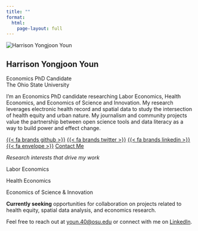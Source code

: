 ```yaml
---
title: ""
format:
  html:
    page-layout: full
---
```


::: {.about-entity}

::: {.about-image}
![](assets/avatar.png){alt="Harrison Yongjoon Youn" fig-alt=""}
:::

::: {.about-contents}

# Harrison Yongjoon Youn {.custom-name}

::: {.custom-subtitle}
Economics PhD Candidate<br>
The Ohio State University
:::

I'm an Economics PhD candidate researching Labor Economics, Health Economics, and Economics of Science and Innovation. My research leverages electronic health record and spatial data to study the intersection of health equity and urban nature. My journalism and community projects value the partnership between open science tools and data literacy as a way to build power and effect change.

:::

::: {.about-links}
[{{< fa brands github >}}](https://github.com/harrisonyoun)
[{{< fa brands twitter >}}](https://twitter.com/harrisonyoun)
[{{< fa brands linkedin >}}](https://linkedin.com/in/harrisonyoun)
[{{< fa envelope >}}](mailto:youn.40@osu.edu)
[Contact Me](contact.qmd){.subtitle}
:::

:::

::: {.research-highlight}
*Research interests that drive my work*

::: {.research-areas}
::: {.research-area}
Labor Economics
:::
::: {.research-area}
Health Economics  
:::
::: {.research-area}
Economics of Science & Innovation
:::
:::
:::

::: {.contact-simple}
**Currently seeking** opportunities for collaboration on projects related to health equity, spatial data analysis, and economics research.

Feel free to reach out at [youn.40@osu.edu](mailto:youn.40@osu.edu) or connect with me on [LinkedIn](https://linkedin.com/in/harrisonyoun).
:::